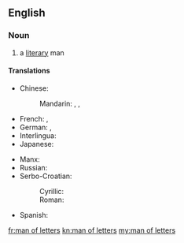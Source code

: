 ==English==

===Noun===
{{en-noun|sg=[[man]] [[of]] [[letter]]s|men of letters}}

# a [[literary]] man

====Translations====
{{trans-top|a literary man}}
* Chinese:
*: Mandarin: {{t|cmn|文學家|sc=Hani}}, {{t|cmn|文学家|tr=wénxuéjiā|sc=Hani}} {{qualifier|any gender}}, {{t|cmn|文人|tr=wénrén|sc=Hani}}
* French: {{t+|fr|homme de lettres|m}}, {{t+|fr|littérateur|m}}
* German: {{t+|de|Literat|m}}, {{t-|de|Literatin|f}}
* Interlingua: {{t-|ia|homine de litteras}}
* Japanese: {{t-|ja|文学者|tr=ぶんがくしゃ, bungakusha|sc=Jpan}} {{qualifier|any gender}}
{{trans-mid}}
* Manx: {{t-|gv|dooinney lettyraght|m}}
* Russian: {{t+|ru|литератор|m|tr=literátor|sc=Cyrl}} {{qualifier|any gender}}
* Serbo-Croatian:
*: Cyrillic: {{t-|sh|књижевник|m|sc=Cyrl}}
*: Roman: {{t-|sh|književnik|m}}
* Spanish: {{t+|es|hombre de letras}}
{{trans-bottom}}

[[fr:man of letters]]
[[kn:man of letters]]
[[my:man of letters]]